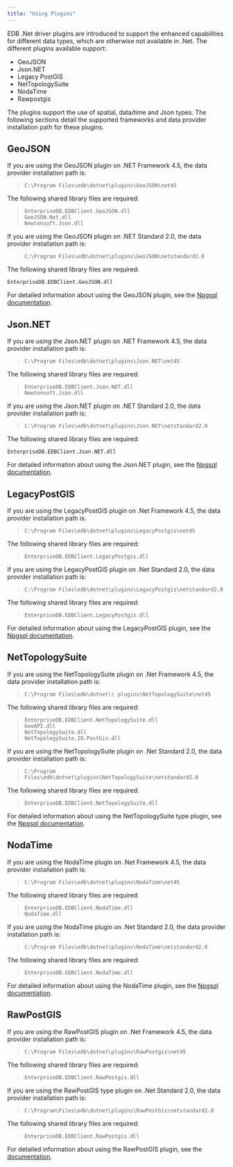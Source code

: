 ```yaml
---
title: "Using Plugins"
---
```


<div id="using_plugins" class="registered_link"></div>


EDB .Net driver plugins are introduced to support the enhanced capabilities for different data types, which are otherwise not available in .Net. The different plugins available support:

-   GeoJSON
-   Json.NET
-   Legacy PostGIS
-   NetTopologySuite
-   NodaTime
-   Rawpostgis

The plugins support the use of spatial, data/time and Json types. The following sections detail the supported frameworks and data provider installation path for these plugins.

## GeoJSON

If you are using the GeoJSON plugin on .NET Framework 4.5, the data provider installation path is:

> `C:\Program Files\edb\dotnet\plugins\GeoJSON\net45`

The following shared library files are required:

> `EnterpriseDB.EDBClient.GeoJSON.dll`  
> `GeoJSON.Net.dll`  
> `Newtonsoft.Json.dll`

If you are using the GeoJSON plugin on .NET Standard 2.0, the data provider installation path is:

> `C:\Program Files\edb\dotnet\plugins\GeoJSON\netstandard2.0`

The following shared library files are required:

`EnterpriseDB.EDBClient.GeoJSON.dll`

For detailed information about using the GeoJSON plugin, see the [Npgsql documentation](http://www.npgsql.org/doc/types/geojson.html/).

## Json.NET

If you are using the Json.NET plugin on .NET Framework 4.5, the data provider installation path is:

> `C:\Program Files\edb\dotnet\plugins\Json.NET\net45`

The following shared library files are required:

> `EnterpriseDB.EDBClient.Json.NET.dll`  
> `Newtonsoft.Json.dll`

If you are using the Json.NET plugin on .NET Standard 2.0, the data provider installation path is:

> `C:\Program Files\edb\dotnet\plugins\Json.NET\netstandard2.0`

The following shared library files are required:

`EnterpriseDB.EDBClient.Json.NET.dll`

For detailed information about using the Json.NET plugin, see the [Npgsql documentation](http://www.npgsql.org/doc/types/jsonnet.html/).

## LegacyPostGIS

If you are using the LegacyPostGIS plugin on .Net Framework 4.5, the data provider installation path is:

> `C:\Program Files\edb\dotnet\plugins\LegacyPostgis\net45`

The following shared library files are required:

> `EnterpriseDB.EDBClient.LegacyPostgis.dll`

If you are using the LegacyPostGIS plugin on .Net Standard 2.0, the data provider installation path is:

> `C:\Program Files\edb\dotnet\plugins\LegacyPostgis\netstandard2.0`

The following shared library files are required:

> `EnterpriseDB.EDBClient.LegacyPostgis.dll`

For detailed information about using the LegacyPostGIS plugin, see the [Npgsql documentation](http://www.npgsql.org/doc/types/legacy-postgis.html/).

## NetTopologySuite

If you are using the NetTopologySuite plugin on .Net Framework 4.5, the data provider installation path is:

> `C:\Program Files\edb\dotnet\\ plugins\NetTopologySuite\net45`

The following shared library files are required:

> `EnterpriseDB.EDBClient.NetTopologySuite.dll`  
> `GeoAPI.dll`  
> `NetTopologySuite.dll`  
> `NetTopologySuite.IO.PostGis.dll`

If you are using the NetTopologySuite plugin on .Net Standard 2.0, the data provider installation path is:

> `C:\Program Files\edb\dotnet\plugins\NetTopologySuite\netstandard2.0`

The following shared library files are required:

> `EnterpriseDB.EDBClient.NetTopologySuite.dll`

For detailed information about using the NetTopologySuite type plugin, see the [Npgsql documentation](http://www.npgsql.org/doc/types/nts.html/).

## NodaTime

If you are using the NodaTime plugin on .Net Framework 4.5, the data provider installation path is:

> `C:\Program Files\edb\dotnet\plugins\NodaTime\net45`

The following shared library files are required:

> `EnterpriseDB.EDBClient.NodaTime.dll`  
> `NodaTime.dll`

If you are using the NodaTime plugin on .Net Standard 2.0, the data provider installation path is:

> `C:\Program Files\edb\dotnet\plugins\NodaTime\netstandard2.0`

The following shared library files are required:

> `EnterpriseDB.EDBClient.NodaTime.dll`

For detailed information about using the NodaTime plugin, see the [Npgsql documentation](http://www.npgsql.org/doc/types/nodatime.html/).

## RawPostGIS

If you are using the RawPostGIS plugin on .Net Framework 4.5, the data provider installation path is:

> `C:\Program Files\edb\dotnet\plugins\RawPostgis\net45`

The following shared library files are required:

> `EnterpriseDB.EDBClient.RawPostgis.dll`

If you are using the RawPostGIS type plugin on .Net Standard 2.0, the data provider installation path is:

> `C:\Program\Files\edb\dotnet\plugins\RawPostGis\netstandard2.0`

The following shared library files are required:

> `EnterpriseDB.EDBClient.RawPostgis.dll`

For detailed information about using the RawPostGIS plugin, see the [documentation](https://www.nuget.org/packages/Npgsql.RawPostgis/).
